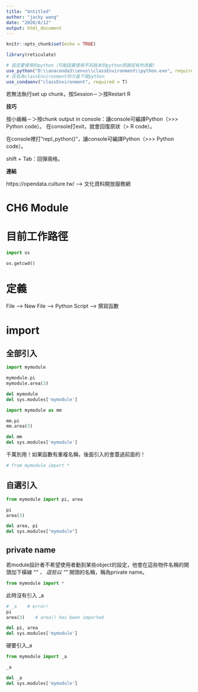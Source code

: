 ```yaml
---
title: "Untitled"
author: "jacky wang"
date: "2020/8/12"
output: html_document
---
```


```r
knitr::opts_chunk$set(echo = TRUE)

library(reticulate)

# 設定要使用的python（可能因要使用不同版本的python而路徑有所改變）
use_python("D:\\anaconda3\\envs\\classEnvironment\\python.exe", required = T)
# 在名為classEnvironment的沙盒下寫python
use_condaenv("classEnvironment", required = T)
```
若無法執行set up chunk，按Session－＞按Restart R

**技巧**

按小齒輪－＞按chunk output in console：讓console可編譯Python（>>> Python code）。
  在console打exit，就會回復原狀（> R code）。

在console裡打“repl_python()”，讓console可編譯Python（>>> Python code）。

shift + Tab：回彈兩格。

**連結**

https://opendata.culture.tw/ --> 文化資料開放服務網





# CH6 Module

# 目前工作路徑

```python

import os

```

```python

os.getcwd()

```

# 定義

File --> New File --> Python Script --> 撰寫函數

# import

## 全部引入

```python

import mymodule

```

```python

mymodule.pi
mymodule.area(3)

```

```python

del mymodule
del sys.modules['mymodule']

```

```python

import mymodule as mm

```

```python

mm.pi
mm.area(3)

```

```python

del mm
del sys.modules['mymodule']

```

千萬別用！如果函數有重複名稱，後面引入的會蓋過前面的！
```python

# from mymodule import *

```

## 自選引入

```python

from mymodule import pi, area

```

```python

pi
area(3)

```

```python

del area, pi
del sys.modules["mymodule"]

```

## private name

若module設計者不希望使用者動到某些object的設定，他會在這些物件名稱的開頭加下橫線 “_” ， 
這些以 “_” 開頭的名稱，稱為private name。

```python

from mymodule import *

```

此時沒有引入 _a
```python

# _a    # error!
pi
area(3)    # area() has been imported

```

```python

del pi, area
del sys.modules['mymodule']

```

硬要引入_a
```python

from mymodule import _a

```

```python

_a

```

```python

del _a
del sys.modules['mymodule']

```



